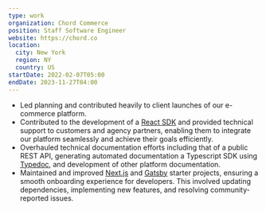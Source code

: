 ```yaml
---
type: work
organization: Chord Commerce
position: Staff Software Engineer
website: https://chord.co
location:
  city: New York
  region: NY
  country: US
startDate: 2022-02-07T05:00
endDate: 2023-11-27T04:00
---
```


* Led planning and contributed heavily to client launches of our e-commerce platform.
* Contributed to the development of a [React SDK](https://docs.chord.co/chord-ui/module-react-autonomy)
  and provided technical support to customers and agency partners, enabling them
  to integrate our platform seamlessly and achieve their goals efficiently.
* Overhauled technical documentation efforts including that of a public REST API,
  generating automated documentation a Typescript SDK using [Typedoc](https://typedoc.org/),
  and development of other platform documentation.
* Maintained and improved [Next.js](https://nextjs.org/) and
  [Gatsby](https://www.gatsbyjs.com/) starter projects, ensuring a smooth
  onboarding experience for developers. This involved updating dependencies,
  implementing new features, and resolving community-reported issues.
